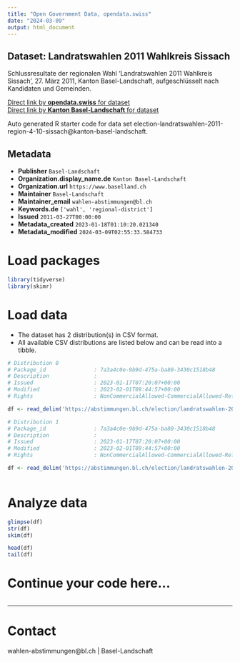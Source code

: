 ```yaml
---
title: "Open Government Data, opendata.swiss"
date: "2024-03-09"
output: html_document
---
```


## Dataset: Landratswahlen 2011 Wahlkreis Sissach

Schlussresultate der regionalen Wahl 'Landratswahlen 2011 Wahlkreis Sissach', 27. März 2011, Kanton Basel-Landschaft, aufgeschlüsselt nach Kandidaten und Gemeinden.

[Direct link by **opendata.swiss** for dataset](https://opendata.swiss/de/dataset/landratswahlen-2011-wahlkreis-sissach)<br>
[Direct link by **Kanton Basel-Landschaft** for dataset](https://abstimmungen.bl.ch/election/landratswahlen-2011-region-4-10-sissach/data)

Auto generated R starter code for data set election-landratswahlen-2011-region-4-10-sissach@kanton-basel-landschaft.

## Metadata

- **Publisher** `Basel-Landschaft`
- **Organization.display_name.de** `Kanton Basel-Landschaft`
- **Organization.url** `https://www.baselland.ch`
- **Maintainer** `Basel-Landschaft`
- **Maintainer_email** `wahlen-abstimmungen@bl.ch`
- **Keywords.de** `['wahl', 'regional-district']`
- **Issued** `2011-03-27T00:00:00`
- **Metadata_created** `2023-01-18T01:10:20.021340`
- **Metadata_modified** `2024-03-09T02:55:33.584733`


# Load packages

```r

library(tidyverse)
library(skimr)

```

# Load data

-   The dataset has 2 distribution(s) in CSV format.
-   All available CSV distributions are listed below and can be read into a tibble.

```r

# Distribution 0
# Package_id               : 7a3a4c0e-9b9d-475a-ba80-3430c1518b48
# Description              : 
# Issued                   : 2023-01-17T07:20:07+00:00
# Modified                 : 2023-02-01T09:44:57+00:00
# Rights                   : NonCommercialAllowed-CommercialAllowed-ReferenceRequired

df <- read_delim('https://abstimmungen.bl.ch/election/landratswahlen-2011-region-4-10-sissach/data-parties-csv')

# Distribution 1
# Package_id               : 7a3a4c0e-9b9d-475a-ba80-3430c1518b48
# Description              : 
# Issued                   : 2023-01-17T07:20:07+00:00
# Modified                 : 2023-02-01T09:44:57+00:00
# Rights                   : NonCommercialAllowed-CommercialAllowed-ReferenceRequired

df <- read_delim('https://abstimmungen.bl.ch/election/landratswahlen-2011-region-4-10-sissach/data-csv')



```

# Analyze data

```r

glimpse(df)
str(df)
skim(df)

head(df)
tail(df)

```

# Continue your code here...

```r

```

------------------------------------------------------------------------

# Contact

wahlen-abstimmungen@bl.ch | Basel-Landschaft
